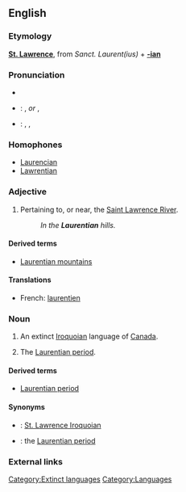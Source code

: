 {{wikipedia}}
==English==

===Etymology===
'''[[w:St. Lawrence|St. Lawrence]]''', from {{L.}} ''Sanct. Laurent(ius)'' + '''[[-ian]]'''

===Pronunciation===
*{{pronstub|Canadian pronunciation required here}}
*{{italbrac|UK}}: {{IPA|/lɒˈrɛnʃən/}}, {{SAMPA|/lQ"rEnS@n/}} ''or'' {{IPA|/lɒˈrɛnʃiən/}}, {{SAMPA|/lQ"rEnSi@n/}}
*{{italbrac|US}}: {{enPR|lä-rĕnʹshən}}, {{IPA|/lɑˈrɛnʃən/}}, {{SAMPA|/lA"rEnS@n/}}

===Homophones===
*[[Laurencian]]
*[[Lawrentian]]

===Adjective===
{{en-adj|-}}

# Pertaining to, or near, the [[w:Saint Lawrence River|Saint Lawrence River]].
#:''In the '''Laurentian''' hills.''

====Derived terms====
* [[Laurentian mountains]]

====Translations====
*French: [[laurentien]]

===Noun===
{{en-proper noun}}

# An extinct [[Iroquoian]] language of [[Canada]].
# {{context|geology}} The [[Laurentian period]].

====Derived terms====
*[[Laurentian period]] <!--{{context|geology}} the lower of the two divisions of the [[Archaean]] age.  Synonym: the [[Laurentian]]-->

====Synonyms====
*{{italbrac|language}}: [[St. Lawrence Iroquoian]]
*{{italbrac|geology}}: the [[Laurentian period]]

===External links===
{{ethnologue|code=lre}}

[[Category:Extinct languages]]
[[Category:Languages]]